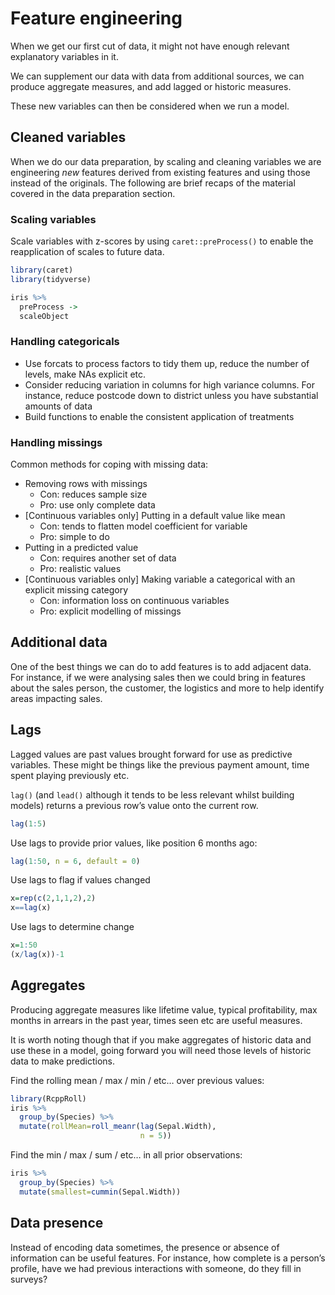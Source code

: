 

# Feature engineering
When we get our first cut of data, it might not have enough relevant explanatory variables in it. 

We can supplement our data with data from additional sources, we can produce aggregate measures, and add lagged or historic measures. 

These new variables can then be considered when we run a model.

## Cleaned variables
When we do our data preparation, by scaling and cleaning variables we are engineering *new* features derived from existing features and using those instead of the originals. The following are brief recaps of the material covered in the data preparation section.

### Scaling variables
Scale variables with z-scores by using `caret::preProcess()` to enable the reapplication of scales to future data.

```r
library(caret)
library(tidyverse)

iris %>% 
  preProcess -> 
  scaleObject
```

### Handling categoricals
- Use forcats to process factors to tidy them up, reduce the number of levels, make NAs explicit etc.
- Consider reducing variation in columns for high variance columns. For instance, reduce postcode down to district unless you have substantial amounts of data
- Build functions to enable the consistent application of treatments

### Handling missings
Common methods for coping with missing data:

- Removing rows with missings
    - Con: reduces sample size
    - Pro: use only complete data
- [Continuous variables only] Putting in a default value like mean
    - Con: tends to flatten model coefficient for variable
    - Pro: simple to do
- Putting in a predicted value
    - Con: requires another set of data
    - Pro: realistic values
- [Continuous variables only] Making variable a categorical with an explicit missing category
    - Con: information loss on continuous variables
    - Pro: explicit modelling of missings
    
## Additional data
One of the best things we can do to add features is to add adjacent data. For instance, if we were analysing sales then we could bring in features about the sales person, the customer, the logistics and more to help identify areas impacting sales.

## Lags
Lagged values are past values brought forward for use as predictive variables. These might be things like the previous payment amount, time spent playing previously etc.

`lag()` (and `lead()` although it tends to be less relevant whilst building models) returns a previous row's value onto the current row.

```r
lag(1:5)
```

Use lags to provide prior values, like position 6 months ago:
```r
lag(1:50, n = 6, default = 0)
```

Use lags to flag if values changed
```r
x=rep(c(2,1,1,2),2)
x==lag(x)
```

Use lags to determine change
```r
x=1:50
(x/lag(x))-1
```
    

## Aggregates
Producing aggregate measures like lifetime value, typical profitability, max months in arrears in the past year, times seen etc are useful measures.

It is worth noting though that if you make aggregates of historic data and use these in a model, going forward you will need those levels of historic data to make predictions.

Find the rolling mean /  max / min / etc... over previous values:
```r
library(RcppRoll)
iris %>% 
  group_by(Species) %>% 
  mutate(rollMean=roll_meanr(lag(Sepal.Width),
                             n = 5))
```

Find the min / max / sum / etc... in all prior observations:
```r
iris %>% 
  group_by(Species) %>% 
  mutate(smallest=cummin(Sepal.Width))
```


## Data presence
Instead of encoding data sometimes, the presence or absence of information can be useful features. For instance, how complete is a person's profile, have we had previous interactions with someone, do they fill in surveys?

